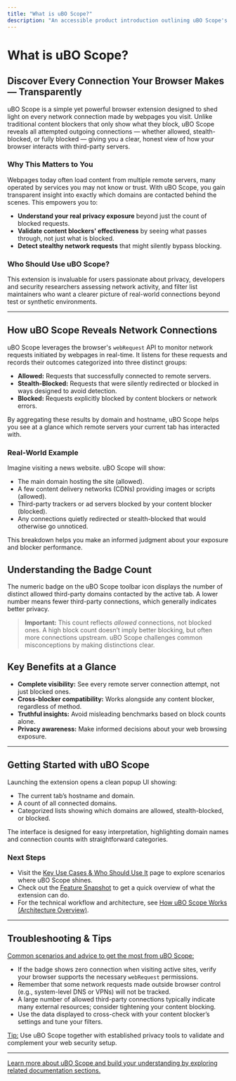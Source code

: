 ```yaml
---
title: "What is uBO Scope?"
description: "An accessible product introduction outlining uBO Scope's mission: to transparently reveal all network connections made by web pages. Learn how it works alongside content blockers and empowers users to assess their real-world privacy standing—not just tally blocked requests."
---
```


# What is uBO Scope?

## Discover Every Connection Your Browser Makes — Transparently

uBO Scope is a simple yet powerful browser extension designed to shed light on every network connection made by webpages you visit. Unlike traditional content blockers that only show what they block, uBO Scope reveals all attempted outgoing connections — whether allowed, stealth-blocked, or fully blocked — giving you a clear, honest view of how your browser interacts with third-party servers.

### Why This Matters to You
Webpages today often load content from multiple remote servers, many operated by services you may not know or trust. With uBO Scope, you gain transparent insight into exactly which domains are contacted behind the scenes. This empowers you to:

- **Understand your real privacy exposure** beyond just the count of blocked requests.
- **Validate content blockers' effectiveness** by seeing what passes through, not just what is blocked.
- **Detect stealthy network requests** that might silently bypass blocking.

### Who Should Use uBO Scope?
This extension is invaluable for users passionate about privacy, developers and security researchers assessing network activity, and filter list maintainers who want a clearer picture of real-world connections beyond test or synthetic environments.

---

## How uBO Scope Reveals Network Connections

uBO Scope leverages the browser's `webRequest` API to monitor network requests initiated by webpages in real-time. It listens for these requests and records their outcomes categorized into three distinct groups:

- **Allowed:** Requests that successfully connected to remote servers.
- **Stealth-Blocked:** Requests that were silently redirected or blocked in ways designed to avoid detection.
- **Blocked:** Requests explicitly blocked by content blockers or network errors.

By aggregating these results by domain and hostname, uBO Scope helps you see at a glance which remote servers your current tab has interacted with.

### Real-World Example
Imagine visiting a news website. uBO Scope will show:

- The main domain hosting the site (allowed).
- A few content delivery networks (CDNs) providing images or scripts (allowed).
- Third-party trackers or ad servers blocked by your content blocker (blocked).
- Any connections quietly redirected or stealth-blocked that would otherwise go unnoticed.

This breakdown helps you make an informed judgment about your exposure and blocker performance.

## Understanding the Badge Count

The numeric badge on the uBO Scope toolbar icon displays the number of distinct allowed third-party domains contacted by the active tab. A lower number means fewer third-party connections, which generally indicates better privacy.

> **Important:** This count reflects _allowed_ connections, not blocked ones. A high block count doesn’t imply better blocking, but often more connections upstream. uBO Scope challenges common misconceptions by making distinctions clear.

## Key Benefits at a Glance

- **Complete visibility:** See every remote server connection attempt, not just blocked ones.
- **Cross-blocker compatibility:** Works alongside any content blocker, regardless of method.
- **Truthful insights:** Avoid misleading benchmarks based on block counts alone.
- **Privacy awareness:** Make informed decisions about your web browsing exposure.

---

## Getting Started with uBO Scope

Launching the extension opens a clean popup UI showing:

- The current tab’s hostname and domain.
- A count of all connected domains.
- Categorized lists showing which domains are allowed, stealth-blocked, or blocked.

The interface is designed for easy interpretation, highlighting domain names and connection counts with straightforward categories.

### Next Steps
- Visit the [Key Use Cases & Who Should Use It](./value-use-cases) page to explore scenarios where uBO Scope shines.
- Check out the [Feature Snapshot](./feature-glance) to get a quick overview of what the extension can do.
- For the technical workflow and architecture, see [How uBO Scope Works (Architecture Overview)](./architecture-diagram).

---

## Troubleshooting & Tips

<u>Common scenarios and advice to get the most from uBO Scope:</u>

- If the badge shows zero connection when visiting active sites, verify your browser supports the necessary `webRequest` permissions.
- Remember that some network requests made outside browser control (e.g., system-level DNS or VPNs) will not be tracked.
- A large number of allowed third-party connections typically indicate many external resources; consider tightening your content blocking.
- Use the data displayed to cross-check with your content blocker’s settings and tune your filters.

<u>Tip:</u> Use uBO Scope together with established privacy tools to validate and complement your web security setup.

---

<u>Learn more about uBO Scope and build your understanding by exploring related documentation sections.</u>